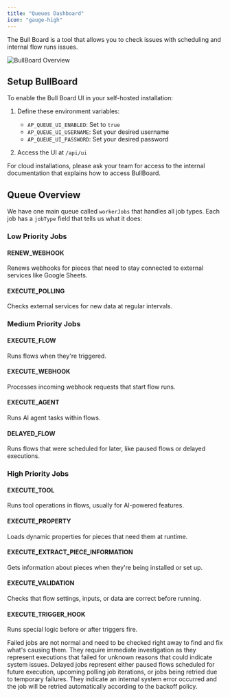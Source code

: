 ```yaml
---
title: "Queues Dashboard"
icon: "gauge-high"
---
```


The Bull Board is a tool that allows you to check issues with scheduling and internal flow runs issues.

![BullBoard Overview](https://raw.githubusercontent.com/felixmosh/bull-board/master/screenshots/overview.png)

## Setup BullBoard

To enable the Bull Board UI in your self-hosted installation:

1. Define these environment variables:
   - `AP_QUEUE_UI_ENABLED`: Set to `true`
   - `AP_QUEUE_UI_USERNAME`: Set your desired username
   - `AP_QUEUE_UI_PASSWORD`: Set your desired password

2. Access the UI at `/api/ui`


<Tip>
For cloud installations, please ask your team for access to the internal documentation that explains how to access BullBoard.
</Tip>

## Queue Overview

We have one main queue called `workerJobs` that handles all job types. Each job has a `jobType` field that tells us what it does:

### Low Priority Jobs

#### RENEW_WEBHOOK
Renews webhooks for pieces that need to stay connected to external services like Google Sheets.

#### EXECUTE_POLLING
Checks external services for new data at regular intervals.

### Medium Priority Jobs

#### EXECUTE_FLOW
Runs flows when they're triggered.

#### EXECUTE_WEBHOOK
Processes incoming webhook requests that start flow runs.

#### EXECUTE_AGENT
Runs AI agent tasks within flows.

#### DELAYED_FLOW
Runs flows that were scheduled for later, like paused flows or delayed executions.

### High Priority Jobs

#### EXECUTE_TOOL
Runs tool operations in flows, usually for AI-powered features.

#### EXECUTE_PROPERTY
Loads dynamic properties for pieces that need them at runtime.

#### EXECUTE_EXTRACT_PIECE_INFORMATION
Gets information about pieces when they're being installed or set up.

#### EXECUTE_VALIDATION
Checks that flow settings, inputs, or data are correct before running.

#### EXECUTE_TRIGGER_HOOK
Runs special logic before or after triggers fire.


<Info>
Failed jobs are not normal and need to be checked right away to find and fix what's causing them. 
They require immediate investigation as they represent executions that failed for unknown reasons that could indicate system issues.
</Info>

<Tip>
Delayed jobs represent either paused flows scheduled for future execution, upcoming polling job iterations, or jobs being retried due to temporary failures. They indicate an internal system error occurred and the job will be retried automatically according to the backoff policy.
</Tip>
